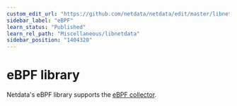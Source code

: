 ```yaml
---
custom_edit_url: "https://github.com/netdata/netdata/edit/master/libnetdata/ebpf/README.md"
sidebar_label: "eBPF"
learn_status: "Published"
learn_rel_path: "Miscellaneous/libnetdata"
sidebar_position: "1404320"
---
```



# eBPF library

Netdata's eBPF library supports the [eBPF collector](/docs/data-collection/linux-systems/ebpf-for-systems-monitoring).

